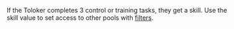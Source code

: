<Image withBackground imageId="1675426824153" alt="" />

If the Toloker completes 3 control or training tasks, they get a skill. Use the skill value to set access to other pools with [filters](/docs/guide/filters).

<Cut title="Example of filter settings">

<Image withBackground imageId="1675426610167" alt="" />

</Cut>
